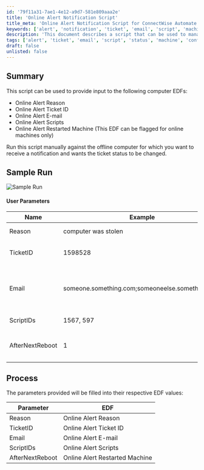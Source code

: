 ```yaml
---
id: '79f11a31-7ae1-4e12-a9d7-581e809aaa2e'
title: 'Online Alert Notification Script'
title_meta: 'Online Alert Notification Script for ConnectWise Automate'
keywords: ['alert', 'notification', 'ticket', 'email', 'script', 'machine', 'status', 'offline', 'online']
description: 'This document describes a script that can be used to manage online alert notifications for offline computers in ConnectWise Automate. It details the user parameters required to customize the alert notifications, including ticket IDs, email recipients, and scripts to run when the machine comes back online.'
tags: ['alert', 'ticket', 'email', 'script', 'status', 'machine', 'configuration']
draft: false
unlisted: false
---
```

## Summary

This script can be used to provide input to the following computer EDFs:

- Online Alert Reason
- Online Alert Ticket ID
- Online Alert E-mail
- Online Alert Scripts
- Online Alert Restarted Machine (This EDF can be flagged for online machines only)

Run this script manually against the offline computer for which you want to receive a notification and wants the ticket status to be changed.

## Sample Run

![Sample Run](../../../static/img/Online-Status-Alerting---Update-EDFs-Param/image_1.png)

#### User Parameters

| Name            | Example                     | Required | Description                                                                                                           |
|-----------------|-----------------------------|----------|-----------------------------------------------------------------------------------------------------------------------|
| Reason          | computer was stolen          | False    | The reason specified in the Computer EDF "Online Alert Reason"                                                      |
| TicketID        | 1598528                     | Semi     | Ticket ID specified in the Computer EDF "Online Alert Ticket ID" for which the one wants to change the status in Manage. |
| Email           | someone.something.com;someoneelse.something.com | Semi     | Email ID for the recipient who wants to be notified via email if the machine comes back online.  Multiple Email addresses can be added by separating them with a semi-colon ';' without any space.  Example: `someone.something.com;someoneelse.something.com` |
| ScriptIDs       | 1567, 597                  | False    | A comma-separated list of script IDs to run against the machine when it comes back online.                          |
| AfterNextReboot | 1                           | False    | Set this to `1` to flag the `Online Alert Restarted Machine` EDF for the online computer. Notification will be sent after the next restart of the machine after marking this EDF. |

## Process

The parameters provided will be filled into their respective EDF values:

| Parameter       | EDF                        |
|-----------------|---------------------------|
| Reason          | Online Alert Reason        |
| TicketID        | Online Alert Ticket ID     |
| Email           | Online Alert E-mail        |
| ScriptIDs       | Online Alert Scripts       |
| AfterNextReboot | Online Alert Restarted Machine |











